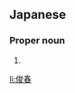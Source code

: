 ==Japanese==
{{ja-kanjitab|とし|はる}}

===Proper noun===
{{ja-pos|としはる|proper}}

# {{given name|male|lang=ja|sort=としはる}}

[[li:俊春]]
